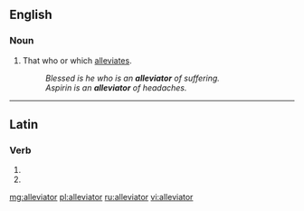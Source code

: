 ==English==

===Noun===
{{en-noun}}

# That who or which [[alleviate]]s.
#: ''Blessed is he who is an '''alleviator''' of suffering.''
#: ''Aspirin is an '''alleviator''' of headaches.''

----

==Latin==

===Verb===
{{la-verb-form|alleviātor}}

# {{conjugation of|allevio|alleviō|2|s|fut|pass|imp|lang=la}}
# {{conjugation of|allevio|alleviō|3|s|fut|pass|imp|lang=la}}
{{count page|[[Wiktionary:Page count]]}}

[[mg:alleviator]]
[[pl:alleviator]]
[[ru:alleviator]]
[[vi:alleviator]]